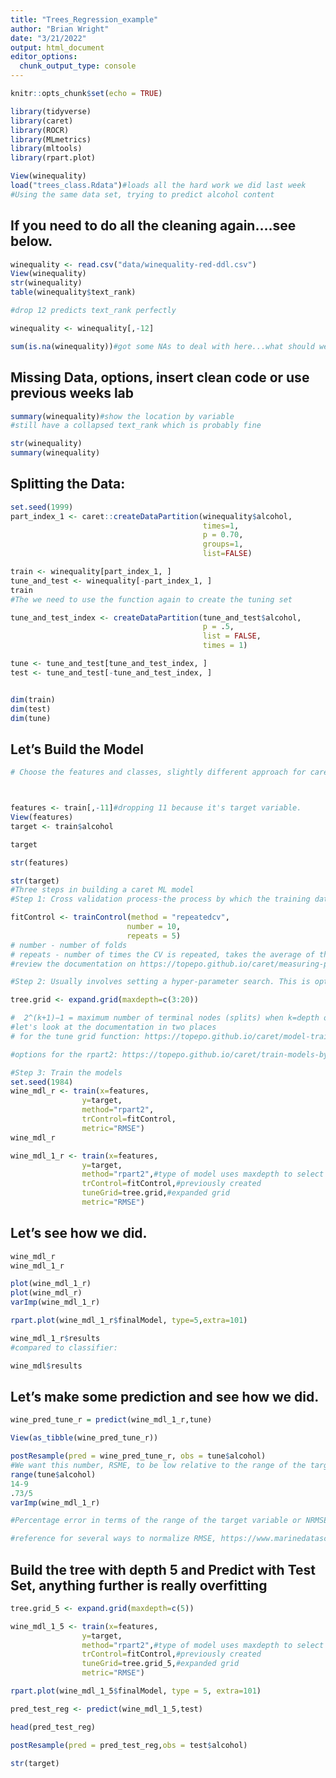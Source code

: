 ```yaml
---
title: "Trees_Regression_example"
author: "Brian Wright"
date: "3/21/2022"
output: html_document
editor_options: 
  chunk_output_type: console
---
```


```r
knitr::opts_chunk$set(echo = TRUE)
```

```r
library(tidyverse)
library(caret)
library(ROCR)
library(MLmetrics)
library(mltools)
library(rpart.plot)
```


```r
View(winequality)
load("trees_class.Rdata")#loads all the hard work we did last week
#Using the same data set, trying to predict alcohol content
```


## If you need to do all the cleaning again....see below. 
```r

winequality <- read.csv("data/winequality-red-ddl.csv")
View(winequality)
str(winequality)
table(winequality$text_rank)

#drop 12 predicts text_rank perfectly

winequality <- winequality[,-12]

sum(is.na(winequality))#got some NAs to deal with here...what should we do?
```


## Missing Data, options, insert clean code or use previous weeks lab
```r
summary(winequality)#show the location by variable
#still have a collapsed text_rank which is probably fine

str(winequality)
summary(winequality)
```


## Splitting the Data: 
```r
set.seed(1999)
part_index_1 <- caret::createDataPartition(winequality$alcohol,
                                           times=1,
                                           p = 0.70,
                                           groups=1,
                                           list=FALSE)

train <- winequality[part_index_1, ]
tune_and_test <- winequality[-part_index_1, ]
train
#The we need to use the function again to create the tuning set 

tune_and_test_index <- createDataPartition(tune_and_test$alcohol,
                                           p = .5,
                                           list = FALSE,
                                           times = 1)

tune <- tune_and_test[tune_and_test_index, ]
test <- tune_and_test[-tune_and_test_index, ]


dim(train)
dim(test) 
dim(tune)

```

## Let's Build the Model 

```r
# Choose the features and classes, slightly different approach for caret, need to create features and target sets from the training data.



features <- train[,-11]#dropping 11 because it's target variable. 
View(features)
target <- train$alcohol

target

str(features)

str(target)
#Three steps in building a caret ML model
#Step 1: Cross validation process-the process by which the training data will be used to build the initial model must be set. As seen below:

fitControl <- trainControl(method = "repeatedcv",
                          number = 10,
                          repeats = 5) 
# number - number of folds
# repeats - number of times the CV is repeated, takes the average of these repeat rounds
#review the documentation on https://topepo.github.io/caret/measuring-performance.htm

#Step 2: Usually involves setting a hyper-parameter search. This is optional and the hyper-parameters vary by model. Let's take a look at the documentation for the model we are going to use. Same search function as for classification 

tree.grid <- expand.grid(maxdepth=c(3:20))

#  2^(k+1)−1 = maximum number of terminal nodes (splits) when k=depth of the tree
#let's look at the documentation in two places 
# for the tune grid function: https://topepo.github.io/caret/model-training-and-tuning.html

#options for the rpart2: https://topepo.github.io/caret/train-models-by-tag.html#tree-based-model

#Step 3: Train the models
set.seed(1984)
wine_mdl_r <- train(x=features,
                y=target,
                method="rpart2",
                trControl=fitControl,
                metric="RMSE")
wine_mdl_r

wine_mdl_1_r <- train(x=features,
                y=target,
                method="rpart2",#type of model uses maxdepth to select a model
                trControl=fitControl,#previously created
                tuneGrid=tree.grid,#expanded grid
                metric="RMSE")
```

## Let's see how we did. 
```r
wine_mdl_r
wine_mdl_1_r

plot(wine_mdl_1_r)
plot(wine_mdl_r)
varImp(wine_mdl_1_r)

rpart.plot(wine_mdl_1_r$finalModel, type=5,extra=101)

wine_mdl_1_r$results
#compared to classifier:

wine_mdl$results

```

## Let's make some prediction and see how we did.
```r

wine_pred_tune_r = predict(wine_mdl_1_r,tune)

View(as_tibble(wine_pred_tune_r))

postResample(pred = wine_pred_tune_r, obs = tune$alcohol)
#We want this number, RSME, to be low relative to the range of the target variable and Rsquared to be close to 1. 
range(tune$alcohol)
14-9
.73/5
varImp(wine_mdl_1_r)

#Percentage error in terms of the range of the target variable or NRMSE

#reference for several ways to normalize RMSE, https://www.marinedatascience.co/blog/2019/01/07/normalizing-the-rmse/

```


## Build the tree with depth 5 and Predict with Test Set, anything further is really overfitting   
```r

tree.grid_5 <- expand.grid(maxdepth=c(5))

wine_mdl_1_5 <- train(x=features,
                y=target,
                method="rpart2",#type of model uses maxdepth to select a model
                trControl=fitControl,#previously created
                tuneGrid=tree.grid_5,#expanded grid
                metric="RMSE")

rpart.plot(wine_mdl_1_5$finalModel, type = 5, extra=101)

pred_test_reg <- predict(wine_mdl_1_5,test)

head(pred_test_reg)

postResample(pred = pred_test_reg,obs = test$alcohol)

str(target)

```

